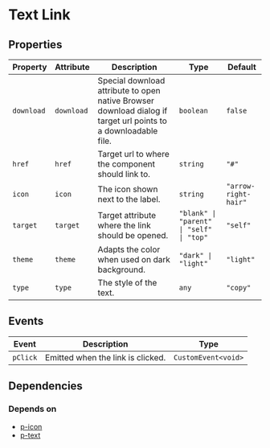 # Text Link



<!-- Auto Generated Below -->


## Properties

| Property   | Attribute  | Description                                                                                                    | Type                                     | Default              |
| ---------- | ---------- | -------------------------------------------------------------------------------------------------------------- | ---------------------------------------- | -------------------- |
| `download` | `download` | Special download attribute to open native Browser download dialog if target url points to a downloadable file. | `boolean`                                | `false`              |
| `href`     | `href`     | Target url to where the component should link to.                                                              | `string`                                 | `"#"`                |
| `icon`     | `icon`     | The icon shown next to the label.                                                                              | `string`                                 | `"arrow-right-hair"` |
| `target`   | `target`   | Target attribute where the link should be opened.                                                              | `"blank" \| "parent" \| "self" \| "top"` | `"self"`             |
| `theme`    | `theme`    | Adapts the color when used on dark background.                                                                 | `"dark" \| "light"`                      | `"light"`            |
| `type`     | `type`     | The style of the text.                                                                                         | `any`                                    | `"copy"`             |


## Events

| Event    | Description                       | Type                |
| -------- | --------------------------------- | ------------------- |
| `pClick` | Emitted when the link is clicked. | `CustomEvent<void>` |


## Dependencies

### Depends on

- [p-icon](#/icon/icon)
- [p-text](#/basic/typography/text)